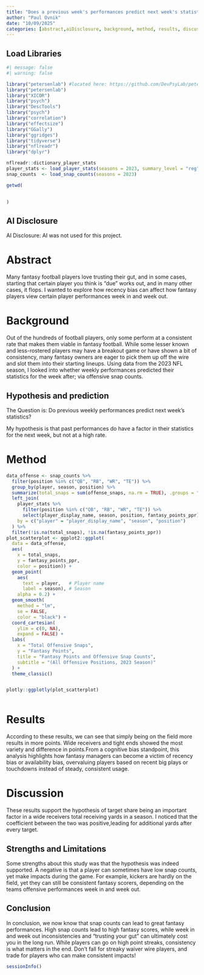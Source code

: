 ```yaml
---
title: "Does a previous week's performances predict next week's statistics?"
author: "Paul Ovnik"
date: "10/09/2025"
categories: [abstract,aiDisclosure, background, method, results, discussion,strengthslimitations, conclusion]
---
```


## Load Libraries {#sec-loadLibraries}

```r
#| message: false
#| warning: false

library("petersenlab") #located here: https://github.com/DevPsyLab/petersenlab
library("petersenlab")
library("XICOR")
library("psych")
library("DescTools")
library("psych")
library("correlation")
library("effectsize")
library("GGally")
library("ggridges")
library("tidyverse")
library("nflreadr")
library("dplyr")

nflreadr::dictionary_player_stats
player_stats <- load_player_stats(seasons = 2023, summary_level = "reg")
snap_counts  <- load_snap_counts(seasons = 2023)

getwd(
  

)

```

## AI Disclosure {#sec-aiDisclosure}

AI Disclosure: AI was not used for this project.


# Abstract {#sec-abstract}
Many fantasy football players love trusting their gut, and in some cases, starting that certain player you think is "due" works out, and in many other cases, it flops. I wanted to explore how recency bias can affect how fantasy players view certain player performances week in and week out.

# Background {#sec-background}
Out of the hundreds of football players, only some perform at a consistent rate that makes them viable in fantasy football. While some lesser known and less-rostered players may have a breakout game or have shown a bit of consistency, many fantasy owners are eager to pick them up off the wire and slot them into their starting lineups. Using data from the 2023 NFL season, I looked into whether weekly performances predicted their statistics for the week after; via offensive snap counts.

## Hypothesis and prediction

The Question is: Do previous weekly performances predict next week's statistics?

My hypothesis is that past performances do have a factor in their statistics for the next week, but not at a high rate.

# Method {#sec-method}

```r
data_offense <- snap_counts %>%
  filter(position %in% c("QB", "RB", "WR", "TE")) %>%
  group_by(player, season, position) %>%
  summarize(total_snaps = sum(offense_snaps, na.rm = TRUE), .groups = "drop") %>%
  left_join(
    player_stats %>%
      filter(position %in% c("QB", "RB", "WR", "TE")) %>%
      select(player_display_name, season, position, fantasy_points_ppr),
    by = c("player" = "player_display_name", "season", "position")
  ) %>%
  filter(!is.na(total_snaps), !is.na(fantasy_points_ppr))
plot_scatterplot <- ggplot2::ggplot(
  data = data_offense,
  aes(
    x = total_snaps,
    y = fantasy_points_ppr,
    color = position)) +
  geom_point(
    aes(
      text = player,   # Player name
      label = season), # Season
    alpha = 0.2) +
  geom_smooth(
    method = "lm",
    se = FALSE,
    color = "black") +
  coord_cartesian(
    ylim = c(0, NA),
    expand = FALSE) +
  labs(
    x = "Total Offensive Snaps",
    y = "Fantasy Points",
    title = "Fantasy Points and Offensive Snap Counts",
    subtitle = "(All Offensive Positions, 2023 Season)"
  ) +
  theme_classic()


plotly::ggplotly(plot_scatterplot)



```

# Results {#sec-results}

According to these results, we can see that simply being on the field more results in more points. Wide receivers and tight ends showed the most variety and difference in points.From a cognitive bias standpoint, this analysis highlights how fantasy managers can become a victim of recency bias or availability bias, overvaluing players based on recent big plays or touchdowns instead of steady, consistent usage. 

# Discussion {#sec-discussion}

These results support the hypothesis of target share being an important factor in a wide receivers total receiving yards in a season. I noticed that the coefficient between the two was positive,leading for additional yards after every target.

## Strengths and Limitations {#sec-strengthsLimitations}

Some strengths about this study was that the hypothesis was indeed supported. A negative is that a player can sometimes have low snap counts, yet make impacts during the game. For example, kickers are hardly on the field, yet they can still be consistent fantasy scorers, depending on the teams offensive performances week in and week out.

## Conclusion {#sec-conclusion}

In conclusion, we now know that snap counts can lead to great fantasy performances. High snap counts lead to high fantasy scores, while week in and week out inconsistencies and "trusting your gut" can ultimately cost you in the long run. While players can go on high point streaks, consistency is what matters in the end. Don't fall for streaky waiver wire players, and trade for players who can make consistent impacts!


```r
sessionInfo()
```

